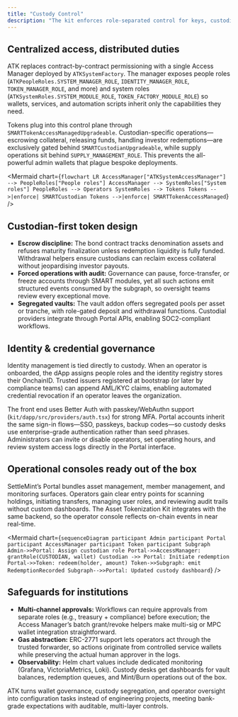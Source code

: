 ```yaml
---
title: "Custody Control"
description: "The kit enforces role-separated control for keys, custodians, and operator actions without rebuilding governance."
---
```


## Centralized access, distributed duties

ATK replaces contract-by-contract permissioning with a single Access Manager deployed by `ATKSystemFactory`. The manager exposes people roles (`ATKPeopleRoles.SYSTEM_MANAGER_ROLE`, `IDENTITY_MANAGER_ROLE`, `TOKEN_MANAGER_ROLE`, and more) and system roles (`ATKSystemRoles.SYSTEM_MODULE_ROLE`, `TOKEN_FACTORY_MODULE_ROLE`) so wallets, services, and automation scripts inherit only the capabilities they need.

Tokens plug into this control plane through `SMARTTokenAccessManagedUpgradeable`. Custodian-specific operations—escrowing collateral, releasing funds, handling investor redemptions—are exclusively gated behind `SMARTCustodianUpgradeable`, while supply operations sit behind `SUPPLY_MANAGEMENT_ROLE`. This prevents the all-powerful admin wallets that plague bespoke deployments.

<Mermaid
  chart={`
flowchart LR
  AccessManager["ATKSystemAccessManager"] --> PeopleRoles["People roles"]
  AccessManager --> SystemRoles["System roles"]
  PeopleRoles --> Operators
  SystemRoles --> Tokens
  Tokens -->|enforce| SMARTCustodian
  Tokens -->|enforce| SMARTTokenAccessManaged
`}
/>

## Custodian-first token design

- **Escrow discipline:** The bond contract tracks denomination assets and refuses maturity finalization unless redemption liquidity is fully funded. Withdrawal helpers ensure custodians can reclaim excess collateral without jeopardising investor payouts.
- **Forced operations with audit:** Governance can pause, force-transfer, or freeze accounts through SMART modules, yet all such actions emit structured events consumed by the subgraph, so oversight teams review every exceptional move.
- **Segregated vaults:** The vault addon offers segregated pools per asset or tranche, with role-gated deposit and withdrawal functions. Custodial providers integrate through Portal APIs, enabling SOC2-compliant workflows.

## Identity & credential governance

Identity management is tied directly to custody. When an operator is onboarded, the dApp assigns people roles and the identity registry stores their OnchainID. Trusted issuers registered at bootstrap (or later by compliance teams) can append AML/KYC claims, enabling automated credential revocation if an operator leaves the organization.

The front end uses Better Auth with passkey/WebAuthn support (`kit/dapp/src/providers/auth.tsx`) for strong MFA. Portal accounts inherit the same sign-in flows—SSO, passkeys, backup codes—so custody desks use enterprise-grade authentication rather than seed phrases. Administrators can invite or disable operators, set operating hours, and review system access logs directly in the Portal interface.

## Operational consoles ready out of the box

SettleMint’s Portal bundles asset management, member management, and monitoring surfaces. Operators gain clear entry points for scanning holdings, initiating transfers, managing user roles, and reviewing audit trails without custom dashboards. The Asset Tokenization Kit integrates with the same backend, so the operator console reflects on-chain events in near real-time.

<Mermaid
  chart={`
sequenceDiagram
  participant Admin
  participant Portal
  participant AccessManager
  participant Token
  participant Subgraph
  Admin->>Portal: Assign custodian role
  Portal->>AccessManager: grantRole(CUSTODIAN, wallet)
  Custodian ->> Portal: Initiate redemption
  Portal->>Token: redeem(holder, amount)
  Token->>Subgraph: emit RedemptionRecorded
  Subgraph-->>Portal: Updated custody dashboard
`}
/>

## Safeguards for institutions

- **Multi-channel approvals:** Workflows can require approvals from separate roles (e.g., treasury + compliance) before execution; the Access Manager’s batch grant/revoke helpers make multi-sig or MPC wallet integration straightforward.
- **Gas abstraction:** ERC-2771 support lets operators act through the trusted forwarder, so actions originate from controlled service wallets while preserving the actual human approver in the logs.
- **Observability:** Helm chart values include dedicated monitoring (Grafana, VictoriaMetrics, Loki). Custody desks get dashboards for vault balances, redemption queues, and Mint/Burn operations out of the box.

ATK turns wallet governance, custody segregation, and operator oversight into configuration tasks instead of engineering projects, meeting bank-grade expectations with auditable, multi-layer controls.

